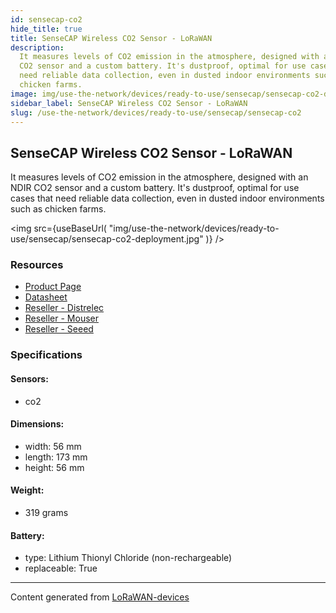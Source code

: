 ```yaml
---
id: sensecap-co2
hide_title: true
title: SenseCAP Wireless CO2 Sensor - LoRaWAN
description:
  It measures levels of CO2 emission in the atmosphere, designed with an NDIR
  CO2 sensor and a custom battery. It's dustproof, optimal for use cases that
  need reliable data collection, even in dusted indoor environments such as
  chicken farms.
image: img/use-the-network/devices/ready-to-use/sensecap/sensecap-co2-deployment.jpg
sidebar_label: SenseCAP Wireless CO2 Sensor - LoRaWAN
slug: /use-the-network/devices/ready-to-use/sensecap/sensecap-co2
---
```



## SenseCAP Wireless CO2 Sensor - LoRaWAN

It measures levels of CO2 emission in the atmosphere, designed with an NDIR CO2
sensor and a custom battery. It's dustproof, optimal for use cases that need
reliable data collection, even in dusted indoor environments such as chicken
farms.

<img
  src={useBaseUrl(
    "img/use-the-network/devices/ready-to-use/sensecap/sensecap-co2-deployment.jpg"
  )}
/>

### Resources

- [Product Page](https://www.seeedstudio.com/LoRaWAN-CO2-Sensor-EU868-p-4311.html)
- [Datasheet](https://files.seeedstudio.com/products/317990687/res/LoRaWAN%20Gateway%20and%20Wireless%20Sensor%20Catalog-V1.6%20NEW.pdf)
- [Reseller - Distrelec](https://www.distrelec.nl/en/sensecap-lorawan-wireless-co2-sensor-ip66-868mhz-seeed-studio-114991728/p/30167649?q=sensecap&pos=2&origPos=2&origPageSize=50&track=true)
- [Reseller - Mouser](https://www.mouser.com/new/seeed-studio/seeed-sensecap-lora-co2-sensor/)
- [Reseller - Seeed](https://www.seeedstudio.com/LoRaWAN-CO2-Sensor-EU868-p-4311.html)

### Specifications

#### Sensors:

- co2

#### Dimensions:

- width: 56 mm
- length: 173 mm
- height: 56 mm

#### Weight:

- 319 grams

#### Battery:

- type: Lithium Thionyl Chloride (non-rechargeable)
- replaceable: True

---

Content generated from
[LoRaWAN-devices](https://github.com/TheThingsNetwork/lorawan-devices)
